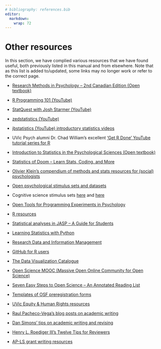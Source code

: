 ```yaml
---
# bibliography: references.bib
editor: 
  markdown: 
    wrap: 72
---
```


# Other resources

In this section, we have complied various resources that we have found
useful, both previously listed in this manual and from elsewhere. Note
that as this list is added to/updated, some links may no longer work or
refer to the correct page.

-   [Research Methods in Psychology -- 2nd Canadian Edition (Open
    textbook)](https://opentextbc.ca/researchmethods/)

-   [R Programming 101
    (YouTube)](https://www.youtube.com/@RProgramming101)

-   [StatQuest with Josh Starmer
    (YouTube)](https://www.youtube.com/@statquest)

-   [zedstatistics (YouTube)](https://www.youtube.com/@zedstatistics)

-   [jbstatistics (YouTube) introductory statistics
    videos](https://www.youtube.com/@jbstatistics)

-   UVic Psych alumni Dr. Chad William's excellent ['Get R Done' YouTube
    tutorial series for R](https://www.youtube.com/@ChadCWilliams)

-   [Introduction to Statistics in the Psychological Sciences (Open
    textbook)](https://open.umn.edu/opentextbooks/textbooks/709)

-   [Statistics of Doom -- Learn Stats, Coding, and
    More](https://statisticsofdoom.com/)

-   [Olivier Klein's compendium of methods and stats resources for
    (social)
    psychologists](https://cescup.ulb.be/a-compendium-of-useful-stats-pages-for-social-psychologists/#Power)

-   [Open psychological stimulus sets and
    datasets](https://docs.google.com/spreadsheets/d/1ejOJTNTL5ApCuGTUciV0REEEAqvhI2Rd2FCoj7afops/edit#gid=0)

-   Cognitive science stimulus sets
    [here](https://www.cogsci.nl/stimulus-sets) and
    [here](https://sites.temple.edu/cnltu/useful-links/stimuli/)

-   [Open Tools for Programming Experiments in
    Psychology](https://osf.io/xvrc8/)

-   [R
    resources](https://docs.google.com/document/d/1qtdiLbU32F_AVNRlF7d23wvPSgTCYqr5TFeBwbncPcw/edit)

-   [Statistical analyses in JASP -- A Guide for
    Students](https://static.jasp-stats.org/Statistical%20Analysis%20in%20JASP%20-%20A%20Students%20Guide%20v1.0.pdf)

-   [Learning Statistics with
    Python](https://ethanweed.github.io/pythonbook/landingpage.html)

-   [Research Data and Information
    Management](https://www.jcu.edu.au/rdim)

-   [GitHub for R users](https://happygitwithr.com/)

-   [The Data Visualization
    Catalogue](https://datavizcatalogue.com/index.html)

-   [Open Science MOOC (Massive Open Online Community for Open
    Science)](https://open.umn.edu/opentextbooks/textbooks/709)

-   [Seven Easy Steps to Open Science -- An Annotated Reading
    List](https://econtent.hogrefe.com/doi/full/10.1027/2151-2604/a000387)

-   [Templates of OSF preregistration forms](https://osf.io/zab38/)

-   [UVic Equity & Human Rights resources](https://www.uvic.ca/equity/)

-   [Raul Pacheco-Vega's blog posts on academic
    writing](http://www.raulpacheco.org/category/writing/)

-   [Dan Simons' tips on academic writing and
    revising](http://www.dansimons.com/resources/writing_tips.html)

-   [Henry L. Roediger III's Twelve Tips for
    Reviewers](https://www.psychologicalscience.org/observer/twelve-tips-for-reviewers)

-   [AP-LS grant writing
    resources](https://www.apadivisions.org/division-41/awards/grant-writing)
